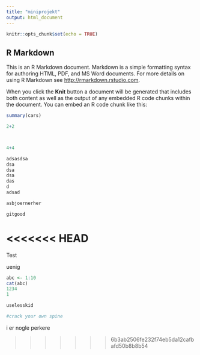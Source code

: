 ```yaml
---
title: "miniprojekt"
output: html_document
---
```


```r
knitr::opts_chunk$set(echo = TRUE)
```

## R Markdown

This is an R Markdown document. Markdown is a simple formatting syntax for authoring HTML, PDF, and MS Word documents. For more details on using R Markdown see <http://rmarkdown.rstudio.com>.

When you click the **Knit** button a document will be generated that includes both content as well as the output of any embedded R code chunks within the document. You can embed an R code chunk like this:

```r
summary(cars)
```


```r
2+2



4+4
```




```r
adsasdsa
dsa
dsa
dsa
das
d
adsad

```

```r
asbjoernerher
```

```r
gitgood
```
<<<<<<< HEAD
=======


Test

uenig

```r
abc <- 1:10
cat(abc)
1234
1
```

```r
uselesskid
```

```r
#crack your own spine
```


i er nogle perkere



>>>>>>> 6b3ab2506fe232f74eb5da12cafbafd50b8b8b54
